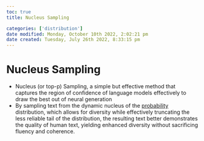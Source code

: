 ```yaml
---
toc: true
title: Nucleus Sampling

categories: ['distribution']
date modified: Monday, October 10th 2022, 2:02:21 pm
date created: Tuesday, July 26th 2022, 8:33:15 pm
---
```


# Nucleus Sampling
- Nucleus (or top-p) Sampling, a simple but effective method that captures the region of confidence of language models effectively to draw the best out of neural generation
- By sampling text from the dynamic nucleus of the [probability](Probability.qmd) distribution, which allows for diversity while effectively truncating the less reliable tail of the distribution, the resulting text better demonstrates the quality of human text, yielding enhanced diversity without sacrificing fluency and coherence.



